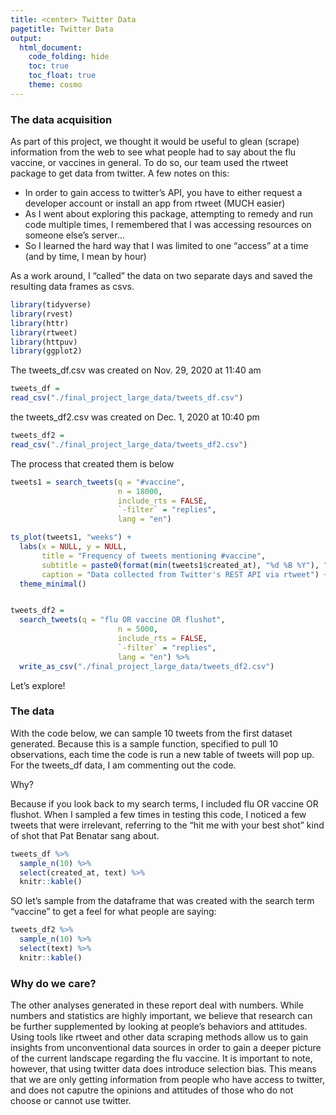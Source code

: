 ```yaml
---
title: <center> Twitter Data
pagetitle: Twitter Data
output: 
  html_document:
    code_folding: hide
    toc: true
    toc_float: true
    theme: cosmo
---
```


### The data acquisition

As part of this project, we thought it would be useful to glean (scrape) information from the web to see what people had to say about the flu vaccine, or vaccines in general. To do so, our team used the rtweet package to get data from twitter. A few notes on this:

- In order to gain access to twitter's API, you have to either request a developer account or install an app from rtweet (MUCH easier)  
- As I went about exploring this package, attempting to remedy and run code multiple times, I remembered that I was accessing resources on someone else's server...  
- So I learned the hard way that I was limited to one "access" at a time (and by time, I mean by hour)

As a work around, I "called" the data on two separate days and saved the resulting data frames as csvs. 

```r
library(tidyverse)
library(rvest)
library(httr)
library(rtweet)
library(httpuv)
library(ggplot2)
```

The tweets_df.csv was created on Nov. 29, 2020 at 11:40 am

```r

tweets_df =
read_csv("./final_project_large_data/tweets_df.csv")


```

the tweets_df2.csv was created on Dec. 1, 2020 at 10:40 pm

```r

tweets_df2 =
read_csv("./final_project_large_data/tweets_df2.csv")

```

The process that created them is below

```r
tweets1 = search_tweets(q = "#vaccine",
                        n = 18000,
                        include_rts = FALSE,
                        `-filter` = "replies",
                        lang = "en")

ts_plot(tweets1, "weeks") +
  labs(x = NULL, y = NULL,
       title = "Frequency of tweets mentioning #vaccine",
       subtitle = paste0(format(min(tweets1$created_at), "%d %B %Y"), " to ", format(max(tweets1$created_at),"%d %B %Y")),
       caption = "Data collected from Twitter's REST API via rtweet") +
  theme_minimal()


tweets_df2 =
  search_tweets(q = "flu OR vaccine OR flushot",
                        n = 5000,
                        include_rts = FALSE,
                        `-filter` = "replies",
                        lang = "en") %>%
  write_as_csv("./final_project_large_data/tweets_df2.csv")

```



Let's explore!

### The data

With the code below, we can sample 10 tweets from the first dataset generated. Because this is a sample function, specified to pull 10 observations, each time the code is run a new table of tweets will pop up. For the tweets_df data, I am commenting out the code.

Why?

Because if you look back to my search terms, I included flu OR vaccine OR flushot. When I sampled a few times in testing this code, I noticed a few tweets that were irrelevant, referring to the "hit me with your best shot" kind of shot that Pat Benatar sang about.


```r
tweets_df %>%
  sample_n(10) %>%
  select(created_at, text) %>%
  knitr::kable()

```

SO let's sample from the dataframe that was created with the search term "vaccine" to get a feel for what people are saying:

```r
tweets_df2 %>%
  sample_n(10) %>%
  select(text) %>%
  knitr::kable()
```

### Why do we care?

The other analyses generated in these report deal with numbers. While numbers and statistics are highly important, we believe that research can be further supplemented by looking at people's behaviors and attitudes. Using tools like rtweet and other data scraping methods allow us to gain insights from unconventional data sources in order to gain a deeper picture of the current landscape regarding the flu vaccine. It is important to note, however, that using twitter data does introduce selection bias. This means that we are only getting information from people who have access to twitter, and does not caputre the opinions and attitudes of those who do not choose or cannot use twitter.
